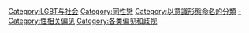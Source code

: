 {{Catmore}}
{{Commons cat|Homophobia}}

[[Category:LGBT与社会|Category:LGBT与社会]]
[[Category:同性戀|Category:同性戀]]
[[Category:以意識形態命名的分類|Category:以意識形態命名的分類]]
[[Category:反LGBT情绪|-]]
[[Category:性相关偏见|Category:性相关偏见]]
[[Category:各类偏见和歧视|Category:各类偏见和歧视]]